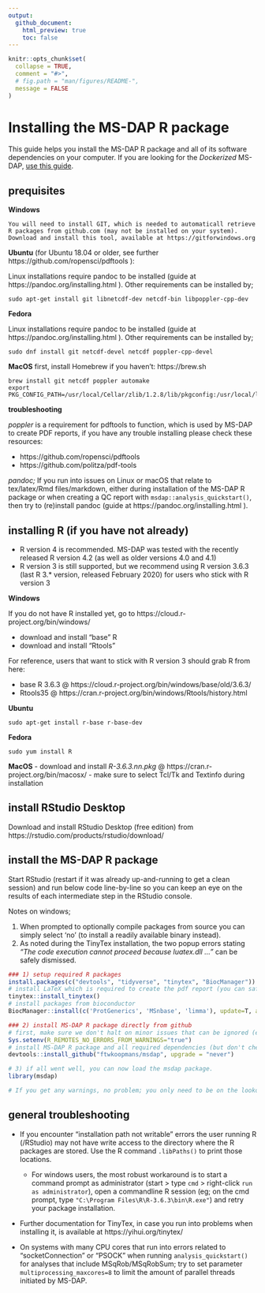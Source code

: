 ```yaml
---
output:
  github_document:
    html_preview: true
    toc: false
---
```


```r
knitr::opts_chunk$set(
  collapse = TRUE,
  comment = "#>",
  # fig.path = "man/figures/README-",
  message = FALSE
)
```


# Installing the MS-DAP R package

This guide helps you install the MS-DAP R package and all of its software dependencies on your computer. If you are looking for the _Dockerized_ MS-DAP, [use this guide](docker.md).


## prequisites

**Windows**
```
You will need to install GIT, which is needed to automaticall retrieve R packages from github.com (may not be installed on your system). 
Download and install this tool, available at https://gitforwindows.org
```

**Ubuntu** (for Ubuntu 18.04 or older, see further https://github.com/ropensci/pdftools ):

Linux installations require pandoc to be installed (guide at https://pandoc.org/installing.html ). Other requirements can be installed by;
```
sudo apt-get install git libnetcdf-dev netcdf-bin libpoppler-cpp-dev
```

**Fedora**

Linux installations require pandoc to be installed (guide at https://pandoc.org/installing.html ). Other requirements can be installed by;
```
sudo dnf install git netcdf-devel netcdf poppler-cpp-devel
```

**MacOS**
first, install Homebrew if you haven't:  https://brew.sh
```
brew install git netcdf poppler automake
export PKG_CONFIG_PATH=/usr/local/Cellar/zlib/1.2.8/lib/pkgconfig:/usr/local/lib/pkgconfig:/opt/X11/lib/pkgconfig
```

**troubleshooting**

_poppler_ is a requirement for pdftools to function, which is used by MS-DAP to create PDF reports, if you have any trouble installing please check these resources:

- https://github.com/ropensci/pdftools
- https://github.com/politza/pdf-tools

_pandoc;_ If you run into issues on Linux or macOS that relate to tex/latex/Rmd files/markdown, either during installation of the MS-DAP R package or when creating a QC report with `msdap::analysis_quickstart()`, then try to (re)install pandoc (guide at https://pandoc.org/installing.html ).


## installing R (if you have not already)

- R version 4 is recommended. MS-DAP was tested with the recently released R version 4.2 (as well as older versions 4.0 and 4.1)
- R version 3 is still supported, but we recommend using R version 3.6.3 (last R 3.* version, released February 2020) for users who stick with R version 3

**Windows**

If you do not have R installed yet, go to https://cloud.r-project.org/bin/windows/

- download and install "base" R
- download and install "Rtools"

For reference, users that want to stick with R version 3 should grab R from here:

- base R 3.6.3 @ https://cloud.r-project.org/bin/windows/base/old/3.6.3/
- Rtools35 @ https://cran.r-project.org/bin/windows/Rtools/history.html

**Ubuntu**
```
sudo apt-get install r-base r-base-dev
```

**Fedora**
```
sudo yum install R
```

**MacOS**
- download and install _R-3.6.3.nn.pkg_ @ https://cran.r-project.org/bin/macosx/
- make sure to select Tcl/Tk and Textinfo during installation


## install RStudio Desktop

Download and install RStudio Desktop (free edition) from https://rstudio.com/products/rstudio/download/



## install the MS-DAP R package

Start RStudio (restart if it was already up-and-running to get a clean session) and run below code line-by-line so you can keep an eye on the results of each intermediate step in the RStudio console.

Notes on windows; 

1) When prompted to optionally compile packages from source you can simply select 'no' (to install a readily available binary instead). 
2) As noted during the TinyTex installation, the two popup errors stating _"The code execution cannot proceed because luatex.dll ..."_ can be safely dismissed.


```r
### 1) setup required R packages
install.packages(c("devtools", "tidyverse", "tinytex", "BiocManager"))
# install LaTeX which is required to create the pdf report (you can safely dismiss both popup errors)
tinytex::install_tinytex()
# install packages from bioconductor
BiocManager::install(c('ProtGenerics', 'MSnbase', 'limma'), update=T, ask=F)

### 2) install MS-DAP R package directly from github
# first, make sure we don't halt on minor issues that can be ignored (eg; your R installation is a minor version behind)
Sys.setenv(R_REMOTES_NO_ERRORS_FROM_WARNINGS="true")
# install MS-DAP R package and all required dependencies (but don't check for updates on all packages, to minimize complexity)
devtools::install_github("ftwkoopmans/msdap", upgrade = "never")

# 3) if all went well, you can now load the msdap package.
library(msdap)

# If you get any warnings, no problem; you only need to be on the lookout for errors
```






## general troubleshooting

- If you encounter "installation path not writable" errors the user running R (/RStudio) may not have write access to the directory where the R packages are stored. Use the R command `.libPaths()` to print those locations. 
  - For windows users, the most robust workaround is to start a command prompt as administrator (start > type `cmd` > right-click `run as administrator`), open a commandline R session (eg; on the cmd prompt, type `"C:\Program Files\R\R-3.6.3\bin\R.exe"`) and retry your package installation.

- Further documentation for TinyTex, in case you run into problems when installing it, is available at https://yihui.org/tinytex/

- On systems with many CPU cores that run into errors related to "socketConnection" or "PSOCK" when running `analysis_quickstart()` for analyses that include MSqRob/MSqRobSum; try to set parameter `multiprocessing_maxcores=8` to limit the amount of parallel threads initiated by MS-DAP.
